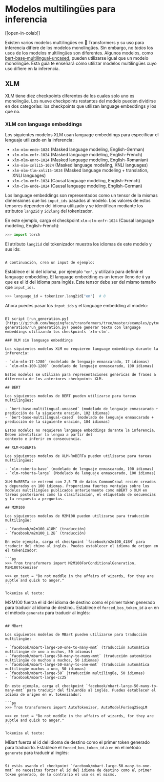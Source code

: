 <!--Copyright 2022 The HuggingFace Team. All rights reserved.

Licensed under the Apache License, Version 2.0 (the "License"); you may not use this file except in compliance with
the License. You may obtain a copy of the License at

http://www.apache.org/licenses/LICENSE-2.0

Unless required by applicable law or agreed to in writing, software distributed under the License is distributed on
an "AS IS" BASIS, WITHOUT WARRANTIES OR CONDITIONS OF ANY KIND, either express or implied. See the License for the
specific language governing permissions and limitations under the License.
-->

# Modelos multilingües para inferencia

[[open-in-colab]]

Existen varios modelos multilingües en 🤗 Transformers y su uso para inferencia difiere de los modelos monolingües. Sin embargo, no *todos* los usos de los modelos multilingües son diferentes. Algunos modelos, como [bert-base-multilingual-uncased](https://huggingface.co/bert-base-multilingual-uncased), pueden utilizarse igual que un modelo monolingüe. Esta guía te enseñará cómo utilizar modelos multilingües cuyo uso difiere en la inferencia.

## XLM

XLM tiene diez checkpoints diferentes de los cuales solo uno es monolingüe. Los nueve checkpoints restantes del modelo pueden dividirse en dos categorías: los checkpoints que utilizan language embeddings y los que no.

### XLM con language embeddings

Los siguientes modelos XLM usan language embeddings para especificar el lenguaje utilizado en la inferencia:

- `xlm-mlm-ende-1024` (Masked language modeling, English-German)
- `xlm-mlm-enfr-1024` (Masked language modeling, English-French)
- `xlm-mlm-enro-1024` (Masked language modeling, English-Romanian)
- `xlm-mlm-xnli15-1024` (Masked language modeling, XNLI languages)
- `xlm-mlm-tlm-xnli15-1024` (Masked language modeling + translation, XNLI languages)
- `xlm-clm-enfr-1024` (Causal language modeling, English-French)
- `xlm-clm-ende-1024` (Causal language modeling, English-German)

Los language embeddings son representados como un tensor de la mismas dimensiones que los `input_ids` pasados al modelo. Los valores de estos tensores dependen del idioma utilizado y se identifican mediante los atributos `lang2id` y `id2lang` del tokenizador.

En este ejemplo, carga el checkpoint `xlm-clm-enfr-1024` (Causal language modeling, English-French):

```py
>>> import torch
```

El atributo `lang2id` del tokenizador muestra los idiomas de este modelo y sus ids:

``````

A continuación, crea un input de ejemplo:

``````

Establece el id del idioma, por ejemplo `"en"`, y utilízalo para definir el language embedding. El language embedding es un tensor lleno de `0` ya que es el id del idioma para inglés. Este tensor debe ser del mismo tamaño que `input_ids`. 

```py
>>> language_id = tokenizer.lang2id["en"]  # 0
```

Ahora puedes pasar los `input_ids` y el language embedding al modelo:

``````

El script [run_generation.py](https://github.com/huggingface/transformers/tree/master/examples/pytorch/text-generation/run_generation.py) puede generar texto con language embeddings utilizando los checkpoints `xlm-clm`.

### XLM sin language embeddings

Los siguientes modelos XLM no requieren language embeddings durante la inferencia:

- `xlm-mlm-17-1280` (modelado de lenguaje enmascarado, 17 idiomas)
- `xlm-mlm-100-1280` (modelado de lenguaje enmascarado, 100 idiomas)

Estos modelos se utilizan para representaciones genéricas de frases a diferencia de los anteriores checkpoints XLM.

## BERT

Los siguientes modelos de BERT pueden utilizarse para tareas multilingües:

- `bert-base-multilingual-uncased` (modelado de lenguaje enmascarado + predicción de la siguiente oración, 102 idiomas)
- `bert-base-multilingual-cased` (modelado de lenguaje enmascarado + predicción de la siguiente oración, 104 idiomas)

Estos modelos no requieren language embeddings durante la inferencia. Deben identificar la lengua a partir del
contexto e inferir en consecuencia.

## XLM-RoBERTa

Los siguientes modelos de XLM-RoBERTa pueden utilizarse para tareas multilingües:

- `xlm-roberta-base` (modelado de lenguaje enmascarado, 100 idiomas)
- `xlm-roberta-large` (Modelado de lenguaje enmascarado, 100 idiomas)

XLM-RoBERTa se entrenó con 2,5 TB de datos CommonCrawl recién creados y depurados en 100 idiomas. Proporciona fuertes ventajas sobre los modelos multilingües publicados anteriormente como mBERT o XLM en tareas posteriores como la clasificación, el etiquetado de secuencias y la respuesta a preguntas.

## M2M100

Los siguientes modelos de M2M100 pueden utilizarse para traducción multilingüe:

- `facebook/m2m100_418M` (traducción)
- `facebook/m2m100_1.2B` (traducción)

En este ejemplo, carga el checkpoint `facebook/m2m100_418M` para traducir del chino al inglés. Puedes establecer el idioma de origen en el tokenizador:

```py
>>> from transformers import M2M100ForConditionalGeneration, M2M100Tokenizer

>>> en_text = "Do not meddle in the affairs of wizards, for they are subtle and quick to anger."
```

Tokeniza el texto:

``````

M2M100 fuerza el id del idioma de destino como el primer token generado para traducir al idioma de destino.. Establece el `forced_bos_token_id` a `en` en el método `generate` para traducir al inglés:

``````

## MBart

Los siguientes modelos de MBart pueden utilizarse para traducción multilingüe:

- `facebook/mbart-large-50-one-to-many-mmt` (traducción automática multilingüe de uno a muchos, 50 idiomas)
- `facebook/mbart-large-50-many-to-many-mmt` (traducción automática multilingüe de muchos a muchos, 50 idiomas)
- `facebook/mbart-large-50-many-to-one-mmt` (traducción automática multilingüe muchos a uno, 50 idiomas)
- `facebook/mbart-large-50` (traducción multilingüe, 50 idiomas)
- `facebook/mbart-large-cc25`

En este ejemplo, carga el checkpoint `facebook/mbart-large-50-many-to-many-mmt` para traducir del finlandés al inglés. Puedes establecer el idioma de origen en el tokenizador:

```py
>>> from transformers import AutoTokenizer, AutoModelForSeq2SeqLM

>>> en_text = "Do not meddle in the affairs of wizards, for they are subtle and quick to anger."
```

Tokeniza el texto:

``````

MBart fuerza el id del idioma de destino como el primer token generado para traducirlo. Establece el `forced_bos_token_id` a `en` en el método `generate` para traducir al inglés:

``````

Si estás usando el checkpoint `facebook/mbart-large-50-many-to-one-mmt` no necesitas forzar el id del idioma de destino como el primer token generado, de lo contrario el uso es el mismo.
